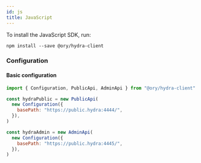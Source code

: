 ```yaml
---
id: js
title: JavaScript
---
```


To install the JavaScript SDK, run:

```
npm install --save @ory/hydra-client
```

### Configuration

#### Basic configuration

```js
import { Configuration, PublicApi, AdminApi } from "@ory/hydra-client"

const hydraPublic = new PublicApi(
  new Configuration({
    basePath: "https://public.hydra:4444/",
  }),
)

const hydraAdmin = new AdminApi(
  new Configuration({
    basePath: "https://public.hydra:4445/",
  }),
)
```

